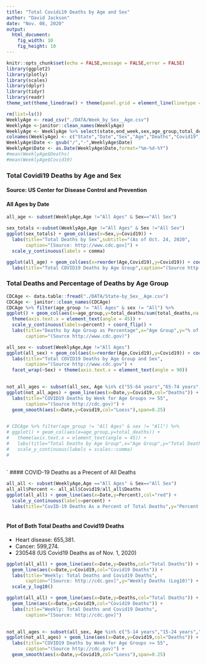 ```yaml
---
title: "Total Covidi19 Deaths by Age and Sex"
author: "David Jackson"
date: "Nov. 08, 2020"
output: 
  html_document: 
    fig_width: 10
    fig_height: 10
---
```


```r
knitr::opts_chunk$set(echo = FALSE,message = FALSE,error = FALSE)
library(ggplot2)
library(plotly)
library(scales)
library(dplyr)
library(tidyr)
library(readr)
theme_set(theme_linedraw() + theme(panel.grid = element_line(linetype = 'dashed')))
```
```r
rm(list=ls())
WeeklyAge <- read_csv("./DATA/Week_by_Sex__Age.csv")
WeeklyAge <-janitor::clean_names(WeeklyAge)
WeeklyAge <- WeeklyAge %>% select(state,end_week,sex,age_group,total_deaths,covid_19_deaths)
colnames(WeeklyAge) <- c("State","Date","Sex","Age","Deaths","Covid19")
WeeklyAge$Date <- gsub("/","-",WeeklyAge$Date)
WeeklyAge$Date <- as.Date(WeeklyAge$Date,format="%m-%d-%Y")
#mean(WeeklyAge$Deaths)
#mean(WeeklyAge$Covid19)
```

### Total Covidi19 Deaths by Age and Sex
#### Source: US Center for Disease  Control and Prevention
####  All Ages by Date


```r
all_age <- subset(WeeklyAge,Age !="All Ages" & Sex=="All Sex")
``` 
```r
sex_totals <-subset(WeeklyAge,Age !="All Ages" & Sex !="All Sex")
ggplot(sex_totals) + geom_col(aes(x=Sex,y=Covid19)) +
  labs(title="Total Deaths by Sex",subtitle="(As of Oct. 24, 2020",
       caption="[Source: http://www.cdc.gov]") +
  scale_y_continuous(labels = comma)

```
```r
ggplot(all_age) + geom_col(aes(x=reorder(Age,Covid19),y=Covid19)) + coord_flip() +
  labs(title="Total COVID19 Deaths by Age Group",caption="(Source http://www.cdc.gov)")
```

### Total Deaths and Percentage of Deaths by Age Group

```r
CDCAge <- data.table::fread("./DATA/State-by_Sex__Age.csv")
CDCAge <- janitor::clean_names(CDCAge)
CDCAge %>% filter(age_group != "All Ages" & sex != "All") %>%
ggplot() + geom_col(aes(x=age_group,y=total_deaths/sum(total_deaths,na.rm=TRUE))) +
  theme(axis.text.x = element_text(angle = 45)) + 
  scale_y_continuous(labels=percent) + coord_flip() +
  labs(title="Deaths by Age Group as Percentage",x="Age Group",y="% of Age",
       caption="(Source http://www.cdc.gov)") 
```

```r
all_sex <- subset(WeeklyAge,Age !="All Ages")
ggplot(all_sex) + geom_col(aes(x=reorder(Age,Covid19),y=Covid19)) + coord_flip() +
  labs(title="Total COVID19 Deaths by Age Group and Sex",
       caption="(Source http://www.cdc.gov") +
  facet_wrap(~Sex) + theme(axis.text.x = element_text(angle = 90))
  
```
```r
not_all_ages <- subset(all_sex, Age %in% c("55-64 years","65-74 years","75-84 years","85 years and over") & Date >="2020-03-01")
ggplot(not_all_ages) + geom_line(aes(x=Date,y=Covid19,col="Deaths")) + facet_wrap(~Age,ncol=2) +
  labs(title="COVID19 Deaths by Week for Age Groups >= 55",
       caption="(Source http://cdc.gov)") +
  geom_smooth(aes(x=Date,y=Covid19,col="Loess"),span=0.25)
  
```

```r
# CDCAge %>% filter(age_group != "All Ages" & sex != "All") %>%
# ggplot() + geom_col(aes(x=age_group,y=total_deaths)) +
#   theme(axis.text.x = element_text(angle = 45)) +
#   labs(title="Total Deaths by Age Group",x="Age Group",y="Total Deaths") +
#   scale_y_continuous(labels = scales::comma)
#   
  
```
`
#### COVID-19 Deaths as a Precent of All Deaths 

```r
all_all <- subset(WeeklyAge,Age =="All Ages" & Sex=="All Sex")
all_all$Percent <- all_all$Covid19/all_all$Deaths
ggplot(all_all) + geom_line(aes(x=Date,y=Percent),col="red") +
  scale_y_continuous(labels=percent) +
  labs(title="CovID-19 Deaths As a Percent of Total Deaths",y="Percent of Total Deaths",caption="[Source: http://cdc.gov]")
  
```

#### Plot of Both Total Deaths and Covid19 Deaths
* Heart disease: 655,381.
* Cancer: 599,274.
* 230548 (US Covid19 Deaths as of Nov. 1, 2020)

```r
ggplot(all_all) + geom_line(aes(x=Date,y=Deaths,col="Total Deaths")) +
  geom_line(aes(x=Date,y=Covid19,col="Covid19 Deaths")) +
  labs(title="Weekly: Total Deaths and Covid19 Deaths",
       caption="[Source: http://cdc.gov]",y="Weekly Deaths (Log10)") +
  scale_y_log10()

ggplot(all_all) + geom_line(aes(x=Date,y=Deaths,col="Total Deaths")) +
  geom_line(aes(x=Date,y=Covid19,col="Covid19 Deaths")) +
  labs(title="Weekly: Total Deaths and Covid19 Deaths",
       caption="[Source: http://cdc.gov]")
  
```
```r
not_all_ages <- subset(all_sex, Age %in% c("5-14 years","15-24 years","25-34 years","35-44 years","45-54 years") & Date >="2020-03-01")
ggplot(not_all_ages) + geom_line(aes(x=Date,y=Covid19,col="Deaths")) + facet_wrap(~Age,ncol=2) +
  labs(title="COVID19 Deaths by Week for Age Groups >= 55",
       caption="(Source http://cdc.gov)") +
  geom_smooth(aes(x=Date,y=Covid19,col="Loess"),span=0.25) 
  
  
```





